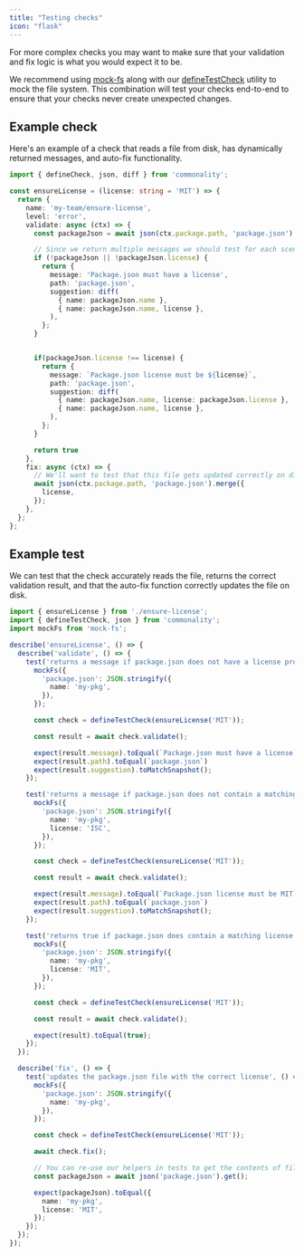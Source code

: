```yaml
---
title: "Testing checks"
icon: "flask"
---
```


For more complex checks you may want to make sure that your validation and fix logic is what you would expect it to be.

We recommend using [mock-fs](https://github.com/tschaub/mock-fs) along with our [defineTestCheck](/reference/define-test-check) utility to mock the file system.
This combination will test your checks end-to-end to ensure that your checks never create unexpected changes.

## Example check

Here's an example of a check that reads a file from disk, has dynamically returned messages, and auto-fix functionality.

```ts ensure-license.ts
import { defineCheck, json, diff } from 'commonality';

const ensureLicense = (license: string = 'MIT') => {
  return {
    name: 'my-team/ensure-license',
    level: 'error',
    validate: async (ctx) => {
      const packageJson = await json(ctx.package.path, 'package.json').get();

      // Since we return multiple messages we should test for each scenario
      if (!packageJson || !packageJson.license) {
        return {
          message: 'Package.json must have a license',
          path: 'package.json',
          suggestion: diff(
            { name: packageJson.name },
            { name: packageJson.name, license },
          ),
        };
      }


      if(packageJson.license !== license) {
        return {
          message: `Package.json license must be ${license}`,
          path: 'package.json',
          suggestion: diff(
            { name: packageJson.name, license: packageJson.license },
            { name: packageJson.name, license },
          ),
        };
      }

      return true
    },
    fix: async (ctx) => {
      // We'll want to test that this file gets updated correctly on disk
      await json(ctx.package.path, 'package.json').merge({
        license,
      });
    },
  };
};
```

## Example test

We can test that the check accurately reads the file, returns the correct validation result, and that the auto-fix function correctly updates the file on disk.

```ts ensure-license.test.ts
import { ensureLicense } from './ensure-license';
import { defineTestCheck, json } from 'commonality';
import mockFs from 'mock-fs';

describe('ensureLicense', () => {
  describe('validate', () => {
    test('returns a message if package.json does not have a license property', () => {
      mockFs({
        'package.json': JSON.stringify({
          name: 'my-pkg',
        }),
      });

      const check = defineTestCheck(ensureLicense('MIT'));

      const result = await check.validate();

      expect(result.message).toEqual(`Package.json must have a license`)
      expect(result.path).toEqual(`package.json`)
      expect(result.suggestion).toMatchSnapshot();
    });

    test('returns a message if package.json does not contain a matching license', () => {
      mockFs({
        'package.json': JSON.stringify({
          name: 'my-pkg',
          license: 'ISC',
        }),
      });

      const check = defineTestCheck(ensureLicense('MIT'));

      const result = await check.validate();

      expect(result.message).toEqual(`Package.json license must be MIT`)
      expect(result.path).toEqual(`package.json`)
      expect(result.suggestion).toMatchSnapshot();
    });

    test('returns true if package.json does contain a matching license', () => {
      mockFs({
        'package.json': JSON.stringify({
          name: 'my-pkg',
          license: 'MIT',
        }),
      });

      const check = defineTestCheck(ensureLicense('MIT'));

      const result = await check.validate();

      expect(result).toEqual(true);
    });
  });

  describe('fix', () => {
    test('updates the package.json file with the correct license', () => {
      mockFs({
        'package.json': JSON.stringify({
          name: 'my-pkg',
        }),
      });

      const check = defineTestCheck(ensureLicense('MIT'));

      await check.fix();

      // You can re-use our helpers in tests to get the contents of files
      const packageJson = await json('package.json').get();

      expect(packageJson).toEqual({
        name: 'my-pkg',
        license: 'MIT',
      });
    });
  });
});
```
